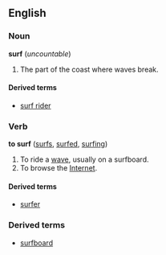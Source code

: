 ==English==
===Noun===
'''surf''' (''uncountable'')

#The part of the coast where waves break.

<!-- derived from the noun -->
====Derived terms====
*[[surf rider]]<!-- older term for surfer -->

===Verb===
'''to surf''' ([[surfs]], [[surfed]], [[surfing]])

#To ride a [[wave]], usually on a surfboard.
#To browse the [[Internet]].

<!-- derived from the verb -->
====Derived terms====
*[[surfer]]

<!-- could be derived from noun or verb -->
===Derived terms===
*[[surfboard]]